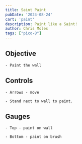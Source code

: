 ```yaml
---
title: Saint Paint
pubDate: '2024-08-24'
cart: 'paint'
description: Paint like a Saint!
author: Chris Moles
tags: ["pico-8"]
---
```


## Objective

    - Paint the wall

## Controls

    - Arrows - move

    - Stand next to wall to paint.

## Gauges

    - Top - paint on wall

    - Bottom - paint on brush
